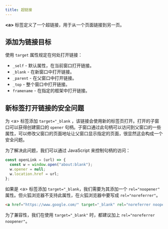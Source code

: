 ```yaml
---
title: 超链接
---
```


**&lt;a&gt;** 标签定义了一个超链接，用于从一个页面链接到另一页。

## 添加为链接目标

<p className="md-mb-4">
  使用 <code>target</code> 属性规定在何处打开链接：
</p>

- `_self` - 默认属性，在当前窗口打开链接。
- `_blank` - 在新窗口中打开链接。
- `_parent` - 在父窗口中打开链接。
- `_top` - 整个窗口中打开链接。
- `framename` - 在指定的框架中打开链接。

## 新标签打开链接的安全问题

为 &lt;a&gt; 标签添加 `target="_blank` ，该链接会使用新的标签页打开。打开的子窗口可以获得创建窗口的 `opener` 句柄。子窗口通过此句柄可以访问到父窗口的一些属性，可以修改父窗口的页面地址让父窗口显示指定的页面，很显然这会构成一个安全问题。

为了解决此问题，我们可以通过 JavaScript 来控制句柄的访问：

```javascript {3}
const openLink = (url) => {
  const w = window.open("about:blank");
  w.opener = null;
  w.location.href = url;
};
```

如果是 &lt;a&gt; 标签添加 `target="_blank`，我们需要为其添加一个 `rel="noopener"` 属性。但火狐浏览器不支持此属性，在火狐浏览器中要写成 `rel="noreferrer"`。

```html
<a href="https://www.google.com/" target="_blank" rel="noreferrer noopener" />
```

为了兼容性，我们在使用 `target="_blank"` 时，都建议加上 `rel="noreferrer noopener"`。
